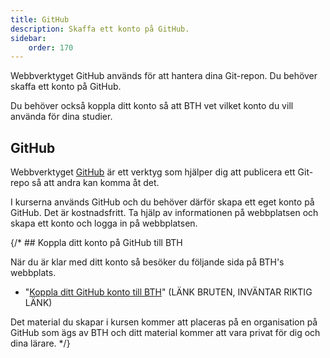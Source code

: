 ```yaml
---
title: GitHub
description: Skaffa ett konto på GitHub.
sidebar:
    order: 170
---
```



<YouTube id="LzOa1vIFMxE" />


Webbverktyget GitHub används för att hantera dina Git-repon. Du behöver skaffa ett konto på GitHub.

Du behöver också koppla ditt konto så att BTH vet vilket konto du vill använda för dina studier.



## GitHub

Webbverktyget [GitHub](https://github.com/) är ett verktyg som hjälper dig att publicera ett Git-repo så att andra kan komma åt det.

I kurserna används GitHub och du behöver därför skapa ett eget konto på GitHub. Det är kostnadsfritt. Ta hjälp av informationen på webbplatsen och skapa ett konto och logga in på webbplatsen.



{/* ## Koppla ditt konto på GitHub till BTH

När du är klar med ditt konto så besöker du följande sida på BTH's webbplats.

* "[Koppla ditt GitHub konto till BTH](https://bth.se/XXX)" (LÄNK BRUTEN, INVÄNTAR RIKTIG LÄNK)

Det material du skapar i kursen kommer att placeras på en organisation på GitHub som ägs av BTH och ditt material kommer att vara privat för dig och dina lärare. */}
